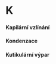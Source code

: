 # K 

#### Kapilární vzlínání {#sec-k-kapilarni-vzlinani}

#### Kondenzace {#sec-k-kondenzace}

#### Kutikulární výpar {#sec-k-kutikulareni-vypar}

